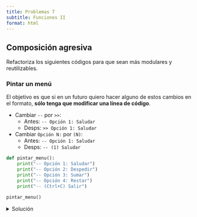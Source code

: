 ```yaml
---
title: Problemas 7
subtitle: Funciones II
format: html
---
```


## Composición agresiva

Refactoriza los siguientes códigos para que sean más modulares y reutilizables.

### Pintar un menú

<!-- TODO: Mover esto a la sesión de teoría y meter aquí otro más práctico -->

El objetivo es que si en un futuro quiero hacer alguno de estos cambios en el formato, **sólo tenga que modificar una línea de código**.

- Cambiar `--` por `>>`:
    - Antes: `-- Opción 1: Saludar`
    - Desps: `>> Opción 1: Saludar`
- Cambiar `Opción N: ` por `(N) `:
    - Antes: `-- Opción 1: Saludar`
    - Desps: `-- (1) Saludar`


```python
def pintar_menu():
    print("-- Opción 1: Saludar")
    print("-- Opción 2: Despedir")
    print("-- Opción 3: Sumar")
    print("-- Opción 4: Restar")
    print("-- (Ctrl+C) Salir")

pintar_menu()
```

<details>
<summary>Solución</summary>

```python
def pintar_plantilla(texto):
    print(f"-- {texto}")

def pintar_opcion(num, opcion):
    pintar_plantilla(f"Opción {num}: {opcion}")

def pintar_menu():
    pintar_opcion(1, "Saludar")
    pintar_opcion(2, "Despedir")
    pintar_opcion(3, "Sumar")
    pintar_opcion(4, "Restar")
    pintar_plantilla("Salir")

pintar_menu()
```

### Calculadora

El objetivo es **poder testear el funcionamiento individual de cada operación**.

```python
import math

op = ""
while op != "coseno" and op != "seno" and op != "tangente":
    print("Introduce una operación (coseno, seno, tangente): ")
    op = input()

print("Introduce un número real: ")
x = float(input())

if op == "coseno":
    cos_approx = 0
    for i in range(0, 20):
        cos_approx += ((-1) ** i) * ((x ** (2 * i)) / math.factorial(2 * i))
    resultado = cos_approx
elif op == "seno":
    sin_approx = 0
    for i in range(0, 20):
        sin_approx += ((-1) ** i) * ((x ** (2 * i + 1)) / math.factorial(2 * i + 1))
    resultado = sin_approx
elif op == "tangente":
    cos_approx = 0
    sin_approx = 0
    for i in range(0, 20):
        cos_approx += ((-1) ** i) * ((x ** (2 * i)) / math.factorial(2 * i))
        sin_approx += ((-1) ** i) * ((x ** (2 * i + 1)) / math.factorial(2 * i + 1))
    tan_approx = sin_approx / cos_approx
    resultado = tan_approx
print(f"El resultado es: {resultado}")
```

<details>
<summary>Solución</summary>

```python
import math

def pedir_operacion():
    op = ""
    while op != "coseno" and op != "seno" and op != "tangente":
        print("Introduce una operación (coseno, seno, tangente): ")
        op = input()
    return op

def pedir_numero():
    print("Introduce un número real: ")
    return float(input())

def coseno(x):
    cos_approx = 0
    for i in range(0, 20):
        cos_approx += ((-1) ** i) * ((x ** (2 * i)) / math.factorial(2 * i))
    return cos_approx

def seno(x):
    sin_approx = 0
    for i in range(0, 20):
        sin_approx += ((-1) ** i) * ((x ** (2 * i + 1)) / math.factorial(2 * i + 1))
    return sin_approx

def tangente(x):
    return seno(x) / coseno(x)

op = pedir_operacion()
x = pedir_numero()

if op == "coseno":
    resultado = coseno(x)
elif op == "seno":
    resultado = seno(x)
elif op == "tangente":
    resultado = tangente(x)

print(f"El resultado es: {resultado}")
```

## Funciones útiles

En este bloque de ejercicios vamos a crear una colección de funciones genéricas que podrían ser de utilidad en futuros proyectos.
Pon especial atención a la definición de las funciones, sus nombres, sus argumentos y sus valores de retorno.

### Coeficiente binomial

Escribe una función `coeficiente_binomial(n, k)` que calcule el coeficiente binomial de `n` y `k`.
**No uses la biblioteca `math`**.
Desarrolla todas las funciones _extra_ que necesites.

$$
\binom{n}{k} = \frac{n!}{k!(n-k)!}
$$

```python
print(coeficiente_binomial(5, 2))
```

| 10

<details>
<summary>Solución</summary>

```python
def factorial(n):
    fac = 1
    for i in range(1, n + 1):
        fac *= i
    return fac

def coeficiente_binomial(n, k):
    return factorial(n) // (factorial(k) * factorial(n - k))

print(coeficiente_binomial(5, 2))
```

### Pitágoras

Escribe una función `pitagoras(a, b)` que calcule la hipotenusa de un triángulo rectángulo.
**No uses la biblioteca `math`**.
Desarrolla todas las funciones _extra_ que necesites.

$$
c = \sqrt{a^2 + b^2}
$$

```python
print(pitagoras(3, 4))
```

| 5.0

<details>
<summary>Pista</summary>

En python, se cumple la regla matemática de que:

$$
\sqrt{x} = x^{0.5}
$$

</details>

<details>
<summary>Solución</summary>

```python
import math

def raiz_cuadrada(n):
    return n ** 0.5

def pitagoras(a, b):
    return raiz_cuadrada(a ** 2 + b ** 2)

print(pitagoras(3, 4))
```

</details>

### Mayor de tres

Escribe una función `mayor_de_tres(a, b, c)` que devuelva el mayor de tres números.
**No uses la biblioteca `math`**.
Desarrolla todas las funciones _extra_ que necesites.

```python
print(mayor_de_tres(3, 4, 5))
```

| 5

```python
print(mayor_de_tres(3, 5, 4))
```

| 5

<details>
<summary>Solución</summary>

```python

def mayor_de_tres(a, b, c):
    if a >= b and a >= c:
        max = a
    elif b >= a and b >= c:
        max = b
    else:
        max = c
    return max
```

</details>

### Mediana de tres

Escribe una función `mediana_de_tres(a, b, c)` que devuelva la mediana de tres números.
**No uses la biblioteca `math`**.
Desarrolla todas las funciones _extra_ que necesites.

```python
print(mediana_de_tres(3, 4, 5))
```

| 4

```python
print(mediana_de_tres(3, 5, 4))
```

| 4

<details>
<summary>Solución</summary>

```python
def mediana_de_tres(a, b, c):
    if b <= a and a <= c or c <= a and a <= b:
        med = a
    elif a <= b and b <= c or c <= b and b <= a:
        med = b
    else:
        med = c
    return med
```

</details>



